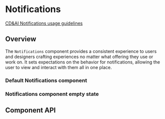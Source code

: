 
# Notifications

[CD&AI Notifications usage guidelines](https://pages.github.ibm.com/cdai-design/pal/patterns/notifications/)

## Overview

The `Notifications` component provides a consistent experience to users and
designers crafting experiences no matter what offering they use or work on. It
sets expectations on the behavior for notifications, allowing the user to view
and interact with them all in one place.

### Default Notifications component

<Preview>
  <Story id={getStorybookSlug(pkg, Notifications.displayName, 'default')} />
</Preview>

### Notifications component empty state

<Preview>
  <Story id={getStorybookSlug(pkg, Notifications.displayName, 'empty-state')} />
</Preview>

## Component API

<Props />
